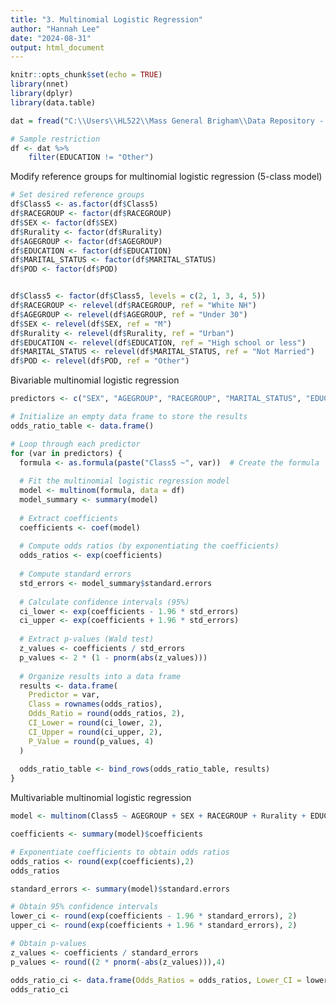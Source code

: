 ---
title: "3. Multinomial Logistic Regression"
author: "Hannah Lee"
date: "2024-08-31"
output: html_document
---

```{r setup, include=FALSE}
knitr::opts_chunk$set(echo = TRUE)
library(nnet)
library(dplyr)
library(data.table)

```

```{r}
dat = fread("C:\\Users\\HL522\\Mass General Brigham\\Data Repository - Documents\\Analyses\\Mass Vital Statistics - Death Data\\Mass Rx Drugs LCA\\MA_OD_rx_with_classes.csv")

# Sample restriction
df <- dat %>%
    filter(EDUCATION != "Other")
```

Modify reference groups for multinomial logistic regression (5-class model)
```{r pressure, echo=FALSE}
# Set desired reference groups
df$Class5 <- as.factor(df$Class5)
df$RACEGROUP <- factor(df$RACEGROUP)
df$SEX <- factor(df$SEX)
df$Rurality <- factor(df$Rurality)
df$AGEGROUP <- factor(df$AGEGROUP)
df$EDUCATION <- factor(df$EDUCATION)
df$MARITAL_STATUS <- factor(df$MARITAL_STATUS)
df$POD <- factor(df$POD)


df$Class5 <- factor(df$Class5, levels = c(2, 1, 3, 4, 5))
df$RACEGROUP <- relevel(df$RACEGROUP, ref = "White NH")
df$AGEGROUP <- relevel(df$AGEGROUP, ref = "Under 30")
df$SEX <- relevel(df$SEX, ref = "M")  
df$Rurality <- relevel(df$Rurality, ref = "Urban")  
df$EDUCATION <- relevel(df$EDUCATION, ref = "High school or less")  
df$MARITAL_STATUS <- relevel(df$MARITAL_STATUS, ref = "Not Married")  
df$POD <- relevel(df$POD, ref = "Other")  
```

Bivariable multinomial logistic regression
```{r}
predictors <- c("SEX", "AGEGROUP", "RACEGROUP", "MARITAL_STATUS", "EDUCATION", "POD", "Rurality", "YOD")

# Initialize an empty data frame to store the results
odds_ratio_table <- data.frame()

# Loop through each predictor
for (var in predictors) {
  formula <- as.formula(paste("Class5 ~", var))  # Create the formula
  
  # Fit the multinomial logistic regression model
  model <- multinom(formula, data = df)
  model_summary <- summary(model)
  
  # Extract coefficients
  coefficients <- coef(model)
  
  # Compute odds ratios (by exponentiating the coefficients)
  odds_ratios <- exp(coefficients)
  
  # Compute standard errors
  std_errors <- model_summary$standard.errors
  
  # Calculate confidence intervals (95%)
  ci_lower <- exp(coefficients - 1.96 * std_errors)
  ci_upper <- exp(coefficients + 1.96 * std_errors)
  
  # Extract p-values (Wald test)
  z_values <- coefficients / std_errors
  p_values <- 2 * (1 - pnorm(abs(z_values)))
  
  # Organize results into a data frame
  results <- data.frame(
    Predictor = var,
    Class = rownames(odds_ratios),
    Odds_Ratio = round(odds_ratios, 2),
    CI_Lower = round(ci_lower, 2),
    CI_Upper = round(ci_upper, 2),
    P_Value = round(p_values, 4)
  )
  
  odds_ratio_table <- bind_rows(odds_ratio_table, results)
}
```


Multivariable multinomial logistic regression
```{r}
model <- multinom(Class5 ~ AGEGROUP + SEX + RACEGROUP + Rurality + EDUCATION + MARITAL_STATUS + POD + YOD, data = df)

coefficients <- summary(model)$coefficients

# Exponentiate coefficients to obtain odds ratios
odds_ratios <- round(exp(coefficients),2)
odds_ratios

standard_errors <- summary(model)$standard.errors

# Obtain 95% confidence intervals
lower_ci <- round(exp(coefficients - 1.96 * standard_errors), 2)
upper_ci <- round(exp(coefficients + 1.96 * standard_errors), 2)

# Obtain p-values
z_values <- coefficients / standard_errors
p_values <- round((2 * pnorm(-abs(z_values))),4)

odds_ratio_ci <- data.frame(Odds_Ratios = odds_ratios, Lower_CI = lower_ci, Upper_CI = upper_ci, P = p_values)
odds_ratio_ci
```
